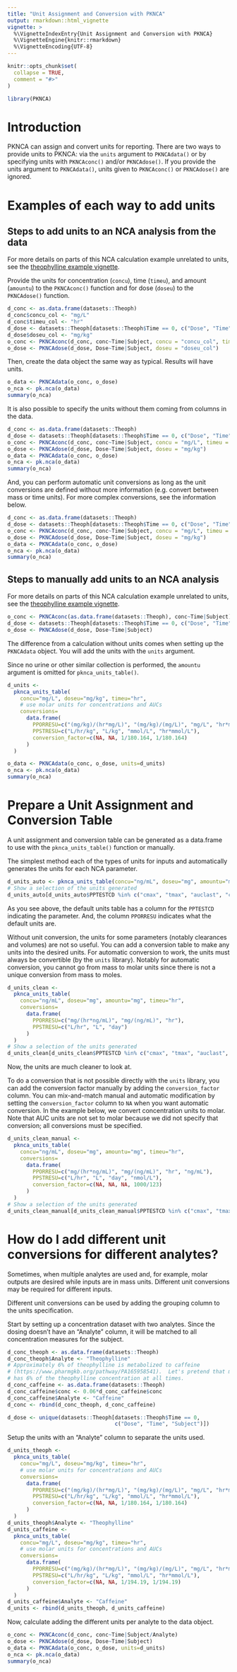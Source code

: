 ```yaml
---
title: "Unit Assignment and Conversion with PKNCA"
output: rmarkdown::html_vignette
vignette: >
  %\VignetteIndexEntry{Unit Assignment and Conversion with PKNCA}
  %\VignetteEngine{knitr::rmarkdown}
  %\VignetteEncoding{UTF-8}
---
```


```r
knitr::opts_chunk$set(
  collapse = TRUE,
  comment = "#>"
)
```

```r
library(PKNCA)
```

# Introduction

PKNCA can assign and convert units for reporting. There are two ways to provide
units to PKNCA: via the `units` argument to `PKNCAdata()` or by specifying units
with `PKNCAconc()` and/or `PKNCAdose()`. If you provide the units argument to
`PKNCAdata()`, units given to `PKNCAconc()` or `PKNCAdose()` are ignored.

# Examples of each way to add units

## Steps to add units to an NCA analysis from the data

For more details on parts of this NCA calculation example unrelated to units, see the [theophylline example vignette](v02-example-theophylline.html).

Provide the units for concentration (`concu`), time (`timeu`), and amount
(`amountu`) to the `PKNCAconc()` function and for dose (`doseu`) to the
`PKNCAdose()` function.

```r
d_conc <- as.data.frame(datasets::Theoph)
d_conc$concu_col <- "mg/L"
d_conc$timeu_col <- "hr"
d_dose <- datasets::Theoph[datasets::Theoph$Time == 0, c("Dose", "Time", "Subject")]
d_dose$doseu_col <- "mg/kg"
o_conc <- PKNCAconc(d_conc, conc~Time|Subject, concu = "concu_col", timeu = "timeu_col")
o_dose <- PKNCAdose(d_dose, Dose~Time|Subject, doseu = "doseu_col")
```

Then, create the data object the same way as typical. Results will have units.

```r
o_data <- PKNCAdata(o_conc, o_dose)
o_nca <- pk.nca(o_data)
summary(o_nca)
```

It is also possible to specify the units without them coming from columns in the
data.

```r
d_conc <- as.data.frame(datasets::Theoph)
d_dose <- datasets::Theoph[datasets::Theoph$Time == 0, c("Dose", "Time", "Subject")]
o_conc <- PKNCAconc(d_conc, conc~Time|Subject, concu = "mg/L", timeu = "hr")
o_dose <- PKNCAdose(d_dose, Dose~Time|Subject, doseu = "mg/kg")
o_data <- PKNCAdata(o_conc, o_dose)
o_nca <- pk.nca(o_data)
summary(o_nca)
```

And, you can perform automatic unit conversions as long as the unit conversions
are defined without more information (e.g. convert between mass or time units).
For more complex conversions, see the information below.

```r
d_conc <- as.data.frame(datasets::Theoph)
d_dose <- datasets::Theoph[datasets::Theoph$Time == 0, c("Dose", "Time", "Subject")]
o_conc <- PKNCAconc(d_conc, conc~Time|Subject, concu = "mg/L", timeu = "hr", concu_pref = "ug/L", timeu_pref = "day")
o_dose <- PKNCAdose(d_dose, Dose~Time|Subject, doseu = "mg/kg")
o_data <- PKNCAdata(o_conc, o_dose)
o_nca <- pk.nca(o_data)
summary(o_nca)
```

## Steps to manually add units to an NCA analysis

For more details on parts of this NCA calculation example unrelated to units, see the [theophylline example vignette](v02-example-theophylline.html).

```r
o_conc <- PKNCAconc(as.data.frame(datasets::Theoph), conc~Time|Subject)
d_dose <- datasets::Theoph[datasets::Theoph$Time == 0, c("Dose", "Time", "Subject")]
o_dose <- PKNCAdose(d_dose, Dose~Time|Subject)
```

The difference from a calculation without units comes when setting up the `PKNCAdata` object.  You will add the units with the `units` argument.  

Since no urine or other similar collection is performed, the `amountu` argument is omitted for `pknca_units_table()`.

```r
d_units <-
  pknca_units_table(
    concu="mg/L", doseu="mg/kg", timeu="hr",
    # use molar units for concentrations and AUCs
    conversions=
      data.frame(
        PPORRESU=c("(mg/kg)/(hr*mg/L)", "(mg/kg)/(mg/L)", "mg/L", "hr*mg/L"),
        PPSTRESU=c("L/hr/kg", "L/kg", "mmol/L", "hr*mmol/L"),
        conversion_factor=c(NA, NA, 1/180.164, 1/180.164)
      )
  )

o_data <- PKNCAdata(o_conc, o_dose, units=d_units)
o_nca <- pk.nca(o_data)
summary(o_nca)
```

# Prepare a Unit Assignment and Conversion Table

A unit assignment and conversion table can be generated as a data.frame to use
with the `pknca_units_table()` function or manually.

The simplest method each of the types of units for inputs and automatically generates the units for each NCA parameter.

```r
d_units_auto <- pknca_units_table(concu="ng/mL", doseu="mg", amountu="mg", timeu="hr")
# Show a selection of the units generated
d_units_auto[d_units_auto$PPTESTCD %in% c("cmax", "tmax", "auclast", "cl.obs", "vd.obs"), ]
```

As you see above, the default units table has a column for the `PPTESTCD` indicating the parameter.  And, the column `PPORRESU` indicates what the default units are.

Without unit conversion, the units for some parameters (notably clearances and volumes) are not so useful.  You can add a conversion table to make any units into the desired units.  For automatic conversion to work, the units must always be convertible (by the `units` library).  Notably for automatic conversion, you cannot go from mass to molar units since there is not a unique conversion from mass to moles.

```r
d_units_clean <-
  pknca_units_table(
    concu="ng/mL", doseu="mg", amountu="mg", timeu="hr",
    conversions=
      data.frame(
        PPORRESU=c("mg/(hr*ng/mL)", "mg/(ng/mL)", "hr"),
        PPSTRESU=c("L/hr", "L", "day")
      )
  )
# Show a selection of the units generated
d_units_clean[d_units_clean$PPTESTCD %in% c("cmax", "tmax", "auclast", "cl.obs", "vd.obs"), ]
```

Now, the units are much cleaner to look at.

To do a conversion that is not possible directly with the `units` library, you can add the conversion factor manually by adding the `conversion_factor` column.  You can mix-and-match manual and automatic modification by setting the `conversion_factor` column to `NA` when you want automatic conversion.  In the example below, we convert concentration units to molar.  Note that AUC units are not set to molar because we did not specify that conversion; all conversions must be specified.

```r
d_units_clean_manual <-
  pknca_units_table(
    concu="ng/mL", doseu="mg", amountu="mg", timeu="hr",
    conversions=
      data.frame(
        PPORRESU=c("mg/(hr*ng/mL)", "mg/(ng/mL)", "hr", "ng/mL"),
        PPSTRESU=c("L/hr", "L", "day", "nmol/L"),
        conversion_factor=c(NA, NA, NA, 1000/123)
      )
  )
# Show a selection of the units generated
d_units_clean_manual[d_units_clean_manual$PPTESTCD %in% c("cmax", "tmax", "auclast", "cl.obs", "vd.obs"), ]
```

# How do I add different unit conversions for different analytes?

Sometimes, when multiple analytes are used and, for example, molar outputs are desired while inputs are in mass units.  Different unit conversions may be required for different inputs.

Different unit conversions can be used by adding the grouping column to the units specification.

Start by setting up a concentration dataset with two analytes.  Since the dosing doesn't have an "Analyte" column, it will be matched to all concentration measures for the subject.

```r
d_conc_theoph <- as.data.frame(datasets::Theoph)
d_conc_theoph$Analyte <- "Theophylline"
# Approximately 6% of theophylline is metabolized to caffeine
# (https://www.pharmgkb.org/pathway/PA165958541).  Let's pretend that means it
# has 6% of the theophylline concentration at all times.
d_conc_caffeine <- as.data.frame(datasets::Theoph)
d_conc_caffeine$conc <- 0.06*d_conc_caffeine$conc
d_conc_caffeine$Analyte <- "Caffeine"
d_conc <- rbind(d_conc_theoph, d_conc_caffeine)

d_dose <- unique(datasets::Theoph[datasets::Theoph$Time == 0,
                                  c("Dose", "Time", "Subject")])
```

Setup the units with an "Analyte" column to separate the units used.

```r
d_units_theoph <-
  pknca_units_table(
    concu="mg/L", doseu="mg/kg", timeu="hr",
    # use molar units for concentrations and AUCs
    conversions=
      data.frame(
        PPORRESU=c("(mg/kg)/(hr*mg/L)", "(mg/kg)/(mg/L)", "mg/L", "hr*mg/L"),
        PPSTRESU=c("L/hr/kg", "L/kg", "mmol/L", "hr*mmol/L"),
        conversion_factor=c(NA, NA, 1/180.164, 1/180.164)
      )
  )
d_units_theoph$Analyte <- "Theophylline"
d_units_caffeine <-
  pknca_units_table(
    concu="mg/L", doseu="mg/kg", timeu="hr",
    # use molar units for concentrations and AUCs
    conversions=
      data.frame(
        PPORRESU=c("(mg/kg)/(hr*mg/L)", "(mg/kg)/(mg/L)", "mg/L", "hr*mg/L"),
        PPSTRESU=c("L/hr/kg", "L/kg", "mmol/L", "hr*mmol/L"),
        conversion_factor=c(NA, NA, 1/194.19, 1/194.19)
      )
  )
d_units_caffeine$Analyte <- "Caffeine"
d_units <- rbind(d_units_theoph, d_units_caffeine)
```

Now, calculate adding the different units per analyte to the data object.

```r
o_conc <- PKNCAconc(d_conc, conc~Time|Subject/Analyte)
o_dose <- PKNCAdose(d_dose, Dose~Time|Subject)
o_data <- PKNCAdata(o_conc, o_dose, units=d_units)
o_nca <- pk.nca(o_data)
summary(o_nca)
```

